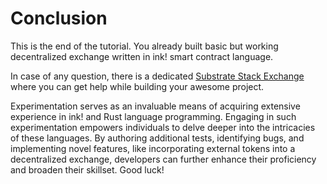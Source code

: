# Conclusion

This is the end of the tutorial. You already built basic but working decentralized exchange written in ink! smart contract language. 

In case of any question, there is a dedicated [Substrate Stack Exchange](https://substrate.stackexchange.com) where you can get help while building your awesome project.

Experimentation serves as an invaluable means of acquiring extensive experience in ink! and Rust language programming. Engaging in such experimentation empowers individuals to delve deeper into the intricacies of these languages. By authoring additional tests, identifying bugs, and implementing novel features, like incorporating external tokens into a decentralized exchange, developers can further enhance their proficiency and broaden their skillset. Good luck!
